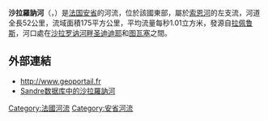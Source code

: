 {{noteTA
|G1=法国地名
|G2=单位
}}
{{Infobox river
| name                = 沙拉羅訥河
| native_name         = Chalaronne
| image               = Chalaronne Thoissey St Didier Chalaronne 1.jpg
| image_size          = 
| image_caption       = [[沙拉罗讷河畔圣迪迪耶|沙拉罗讷河畔圣迪迪耶]]和[[图瓦塞|图瓦塞]]之間的沙拉羅訥河
| map                 = Chalaronne.png
| map_caption         = 沙拉羅訥河流域图
| source1_location    = [[拉佩鲁斯_(安省)|拉佩鲁斯]]
| source1_coordinates = {{coord|45|58|07|N|4|59|59|E}}
| source1_elevation   = 280米
| mouth_location      = [[图瓦塞|图瓦塞]]
| mouth_coordinates   = {{coord|46|09|49|N|4|47|30|E}}
| mouth_elevation     = 170米
| progression         = {{RSaône}}
| subdivision_type1   = [[世界政區索引|国家]]
| subdivision_name1   = {{FR}}
| length              = {{convert|52|km|mi|abbr=on}}
| discharge1_avg      = {{convert|1.04|m3/s|cuft/s|abbr=on}}
| basin_size          = {{convert|175|km2|mi2|abbr=on}}
}}
'''沙拉羅訥河'''（{{lang-fr|Chalaronne}}，{{IPA-fr|ʃalaʁɔn}}）是[[法国|法国]][[安省_(法國)|安省]]的河流，位於該國東部，屬於[[索恩河|索恩河]]的左支流，河道全長52公里，流域面積175平方公里，平均流量每秒1.01立方米，發源自[[拉佩鲁斯_(安省)|拉佩鲁斯]]，河口處在[[沙拉罗讷河畔圣迪迪耶|沙拉罗讷河畔圣迪迪耶]]和[[图瓦塞|图瓦塞]]之間。

==外部連結==
*http://www.geoportail.fr {{Wayback|url=http://www.geoportail.fr/ |date=20101215171356 }}
*[http://sandre.eaufrance.fr/app/chainage/courdo/htm/U4400500.php?cg=U4400500 Sandre数据库中的沙拉羅訥河]

{{France-geo-stub}}
[[Category:法國河流|Category:法國河流]]
[[Category:安省河流|Category:安省河流]]